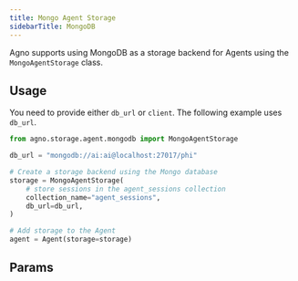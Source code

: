 ```yaml
---
title: Mongo Agent Storage
sidebarTitle: MongoDB
---
```


Agno supports using MongoDB as a storage backend for Agents using the `MongoAgentStorage` class.

## Usage

You need to provide either `db_url` or `client`. The following example uses `db_url`.

```python storage.py
from agno.storage.agent.mongodb import MongoAgentStorage

db_url = "mongodb://ai:ai@localhost:27017/phi"

# Create a storage backend using the Mongo database
storage = MongoAgentStorage(
    # store sessions in the agent_sessions collection
    collection_name="agent_sessions",
    db_url=db_url,
)

# Add storage to the Agent
agent = Agent(storage=storage)
```

## Params

<Snippet file="storage-mongodb-params.mdx" />